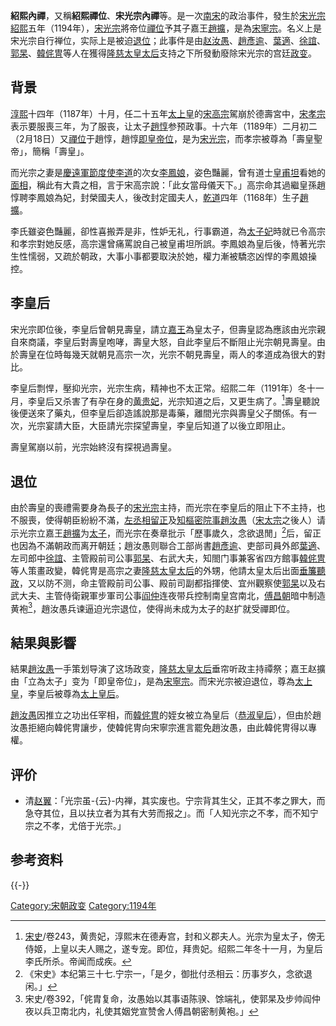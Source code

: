 '''紹熙內禪'''，又稱'''紹熙禪位'''、'''宋光宗內禪'''等。是一次[[南宋|南宋]]的政治事件，發生於[[宋光宗|宋光宗]][[绍熙|紹熙]]五年（1194年），[[宋光宗|宋光宗]]將帝位[[内禅|禪位]]予其子嘉王[[宋宁宗|趙擴]]，是為[[宋寧宗|宋寧宗]]。名义上是宋光宗自行禅位，实际上是被迫[[逊位|退位]]；此事件是由[[赵汝愚|赵汝愚]]、[[趙彥逾|趙彥逾]]、[[葉適|葉適]]、[[徐誼|徐誼]]、[[郭杲|郭杲]]、[[韓侂冑|韓侂冑]]等人在獲得[[宪圣慈烈皇后|隆慈太皇太后]]支持之下所發動廢除宋光宗的宫廷[[政变|政变]]。

== 背景 ==
[[淳熙|淳熙]]十四年（1187年）十月，任二十五年[[太上皇|太上皇]]的[[宋高宗|宋高宗]]駕崩於德壽宮中，[[宋孝宗|宋孝宗]]表示要服喪三年，为了服丧，让太子[[宋光宗|趙惇]]参预政事。十六年（1189年）二月初二（2月18日）又[[内禅|禪位]]于趙惇，趙惇[[即位|即皇帝位]]，是为[[宋光宗|宋光宗]]，而孝宗被尊為「壽皇聖帝」，簡稱「壽皇」。

而光宗之妻是[[宜州_(广西)|慶遠軍]][[節度使|節度使]][[李道|李道]]的次女[[慈懿皇后|李鳳娘]]，姿色豔麗，曾有道士[[皇甫坦|皇甫坦]]看她的[[面相學|面相]]，稱此有大貴之相，言于宋高宗說：「此女當母儀天下。」高宗命其過繼皇孫趙惇聘李鳳娘為妃，封榮國夫人，後改封定國夫人，[[乾道_(南宋)|乾道]]四年（1168年）生子[[宋宁宗|趙擴]]。

李氏雖姿色豔麗，卻性喜搬弄是非，性妒无礼，行事霸道，為[[太子妃|太子妃]]時就已令高宗和孝宗對她反感，高宗還曾痛罵說自己被皇甫坦所誤。李鳳娘為皇后後，恃著光宗生性懦弱，又疏於朝政，大事小事都要取決於她，權力漸被驕恣凶悍的李鳳娘操控。

== 李皇后 ==
宋光宗即位後，李皇后曾朝見壽皇，請立[[宋宁宗|嘉王]]為皇太子，但壽皇認為應該由光宗親自來商議，李皇后對壽皇咆哮，壽皇大怒，自此李皇后不斷阻止光宗朝見壽皇。由於壽皇在位時每幾天就朝見高宗一次，光宗不朝見壽皇，兩人的孝道成為很大的對比。

李皇后剽悍，壓抑光宗，光宗生病，精神也不太正常。绍熙二年（1191年）冬十一月，李皇后又杀害了有孕在身的[[黃貴妃_(宋光宗)|黄贵妃]]，光宗知道之后，又更生病了。<ref>[[宋史|宋史]]/卷243，黄贵妃，淳熙末在德寿宫，封和义郡夫人。光宗为皇太子，傍无侍姬，上皇以夫人赐之，遂专宠。即位，拜贵妃。绍熙二年冬十一月，为皇后李氏所杀。帝闻而成疾。</ref>壽皇聽說後便送來了藥丸，但李皇后卻造謠說那是毒藥，離間光宗與壽皇父子關係。有一次，光宗宴請大臣，大臣請光宗探望壽皇，李皇后知道了以後立即阻止。

壽皇駕崩以前，光宗始終沒有探視過壽皇。

== 退位 ==
由於壽皇的喪禮需要身為長子的[[宋光宗|宋光宗]]主持，而光宗在李皇后的阻止下不主持，也不服喪，使得朝臣紛紛不滿，[[丞相|左丞相]][[留正|留正]]及[[枢密使|知樞密院事]][[趙汝愚|趙汝愚]]（[[宋太宗|宋太宗]]之後人）请示光宗立嘉王[[宋宁宗|趙擴]]为[[储君|太子]]，而光宗在奏章批示「歷事歲久，念欲退閒」<ref>《宋史》本纪第三十七.宁宗一，「是夕，御批付丞相云：历事岁久，念欲退闲。」</ref>后，留正也因為不滿朝政而离开朝廷；趙汝愚则聯合工部尚書[[趙彥逾|趙彥逾]]、吏部司員外郎[[葉適|葉適]]、左司郎中[[徐誼|徐誼]]、主管殿前司公事[[郭杲|郭杲]]、右武大夫，知閤门事兼客省四方館事[[韓侂冑|韓侂冑]]等人策畫政變，韓侂冑是高宗之妻[[宪圣慈烈皇后|隆慈太皇太后]]的外甥，他請太皇太后出面[[垂簾聽政|垂簾聽政]]，又以防不测，命主管殿前司公事、殿前司副都指揮使、宜州觀察使[[郭杲|郭杲]]以及右武大夫、主管侍衛親軍步軍司公事[[阎仲|阎仲]]连夜带兵控制南皇宫南北，[[傅昌朝|傅昌朝]]暗中制造黄袍<ref>宋史/卷392，「侂胄复命，汝愚始以其事语陈骙、馀端礼，使郭杲及步帅阎仲夜以兵卫南北内，礼使其姻党宣赞舍人傅昌朝密制黄袍。」</ref>，趙汝愚兵谏逼迫光宗退位，使得尚未成为太子的赵扩就受禪即位。

== 結果與影響 ==
結果[[趙汝愚|趙汝愚]]一手策划导演了这场政变，[[宪圣慈烈皇后|隆慈太皇太后]]垂帘听政主持禫祭；嘉王赵擴由「立為太子」变为「即皇帝位」，是為[[宋寧宗|宋寧宗]]。而宋光宗被迫退位，尊為[[太上皇|太上皇]]，李皇后被尊為[[太上皇后|太上皇后]]。

[[趙汝愚|趙汝愚]]因推立之功出任宰相，而[[韓侂冑|韓侂冑]]的姪女被立為皇后（[[恭淑皇后|恭淑皇后]]），但由於趙汝愚拒絕向韓侂冑讓步，使韓侂冑向宋寧宗進言罷免趙汝愚，由此韓侂冑得以專權。

==评价==
*清[[赵翼|赵翼]]：「光宗虽-{云}-内禅，其实废也。宁宗背其生父，正其不孝之罪大，而急夺其位，且以扶立者为其有大劳而报之」。而「人知光宗之不孝，而不知宁宗之不孝，尤倍于光宗。」

==参考资料==
{{reflist}}

{{-}}
{{宋朝歷史事件}}

[[Category:宋朝政变|Category:宋朝政变]]
[[Category:1194年|Category:1194年]]